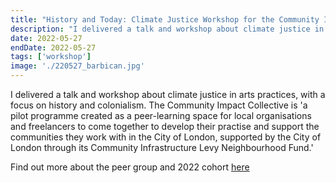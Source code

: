 ```yaml
---
title: "History and Today: Climate Justice Workshop for the Community Impact Collective at Barbican"
description: "I delivered a talk and workshop about climate justice in arts practices, with a focus on history and colonialism. The Community Impact Collective is 'a pilot programme created as a peer-learning space for local organisations and freelancers to come together to develop their practise and support the communities they work with in the City of London, supported by the City of London through its Community Infrastructure Levy Neighbourhood Fund.'"
date: 2022-05-27
endDate: 2022-05-27
tags: ['workshop']
image: './220527_barbican.jpg'
---
```


I delivered a talk and workshop about climate justice in arts practices, with a focus on history and colonialism. The Community Impact Collective is 'a pilot programme created as a peer-learning space for local organisations and freelancers to come together to develop their practise and support the communities they work with in the City of London, supported by the City of London through its Community Infrastructure Levy Neighbourhood Fund.' 


Find out more about the peer group and 2022 cohort [here](https://www.barbican.org.uk/community-impact-collective)